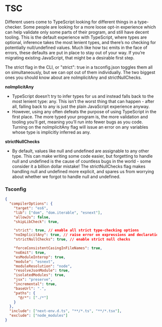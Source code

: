 # TSC

Different users come to TypeScript looking for different things in a type-checker. Some people are looking for a more loose opt-in experience which can help validate only some parts of their program, and still have decent tooling. This is the default experience with TypeScript, where types are optional, inference takes the most lenient types, and there’s no checking for potentially null/undefined values. Much like how tsc emits in the face of errors, these defaults are put in place to stay out of your way. If you’re migrating existing JavaScript, that might be a desirable first step.

The strict flag in the CLI, or "strict": true in a tsconfig.json toggles them all on simultaneously, but we can opt out of them individually. The two biggest ones you should know about are noImplicitAny and strictNullChecks.

**noImplicitAny**

- TypeScript doesn’t try to infer types for us and instead falls back to the most lenient type: any. This isn’t the worst thing that can happen - after all, falling back to any is just the plain JavaScript experience anyway.
- However, using any often defeats the purpose of using TypeScript in the first place. The more typed your program is, the more validation and tooling you’ll get, meaning you’ll run into fewer bugs as you code. Turning on the noImplicitAny flag will issue an error on any variables whose type is implicitly inferred as any.

**strictNullChecks**

- By default, values like null and undefined are assignable to any other type. This can make writing some code easier, but forgetting to handle null and undefined is the cause of countless bugs in the world - some consider it a billion dollar mistake! The strictNullChecks flag makes handling null and undefined more explicit, and spares us from worrying about whether we forgot to handle null and undefined.

### Tsconfig

```json
{
  "compilerOptions": {
    "target": "es6",
    "lib": ["dom", "dom.iterable", "esnext"],
    "allowJs": false,
    "skipLibCheck": true,

    "strict": true, // enable all strict type-checking options
    "noImplicitAny": true, // raise error on expressions and declarations with an implied 'any' type.
    "strictNullChecks": true, // enable strict null checks

    "forceConsistentCasingInFileNames": true,
    "noEmit": true,
    "esModuleInterop": true,
    "module": "esnext",
    "moduleResolution": "node",
    "resolveJsonModule": true,
    "isolatedModules": true,
    "jsx": "preserve",
    "incremental": true,
    "baseUrl": ".",
    "paths": {
      "@/*": ["./*"]
    }
  },
  "include": ["next-env.d.ts", "**/*.ts", "**/*.tsx"],
  "exclude": ["node_modules"]
}

```
